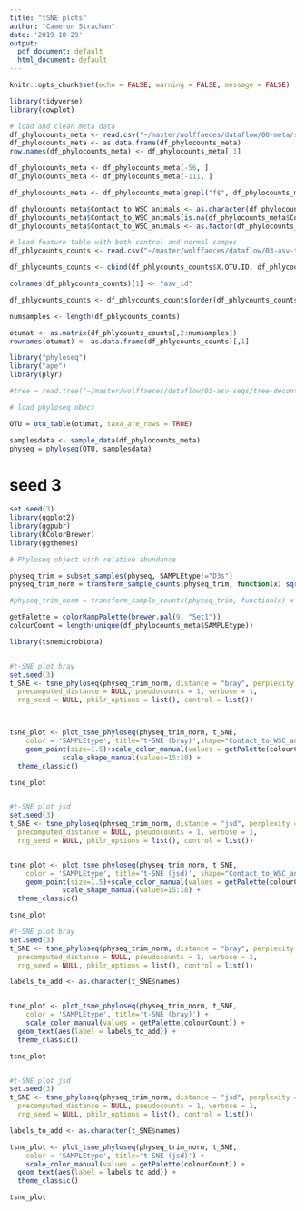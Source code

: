 ```yaml
---
title: "tSNE plots"
author: "Cameron Strachan"
date: '2019-10-29'
output:
  pdf_document: default
  html_document: default
---
```


```r
knitr::opts_chunk$set(echo = FALSE, warning = FALSE, message = FALSE)
```

```r
library(tidyverse)
library(cowplot)
```

```r
# load and clean meta data
df_phylocounts_meta <- read.csv("~/master/wolffaeces/dataflow/00-meta/sample-metadata.csv")
df_phylocounts_meta <- as.data.frame(df_phylocounts_meta)
row.names(df_phylocounts_meta) <- df_phylocounts_meta[,1]

df_phylocounts_meta <- df_phylocounts_meta[-56, ]
df_phylocounts_meta <- df_phylocounts_meta[-111, ]

df_phylocounts_meta <- df_phylocounts_meta[grepl("f$", df_phylocounts_meta$SampleID),]

df_phylocounts_meta$Contact_to_WSC_animals <- as.character(df_phylocounts_meta$Contact_to_WSC_animals)
df_phylocounts_meta$Contact_to_WSC_animals[is.na(df_phylocounts_meta$Contact_to_WSC_animals)] <- "not_relevant"
df_phylocounts_meta$Contact_to_WSC_animals <- as.factor(df_phylocounts_meta$Contact_to_WSC_animals)
```

```r
# load feature table with both control and normal sampes
df_phlycounts_counts <- read.csv("~/master/wolffaeces/dataflow/03-asv-table/feature-table-decontam.txt", sep = '\t', skip = 1)

df_phlycounts_counts <- cbind(df_phlycounts_counts$X.OTU.ID, df_phlycounts_counts[,grepl("f$", names(df_phlycounts_counts))])

colnames(df_phlycounts_counts)[1] <- "asv_id"

df_phlycounts_counts <- df_phlycounts_counts[order(df_phlycounts_counts$asv_id),] 

numsamples <- length(df_phlycounts_counts)

otumat <- as.matrix(df_phlycounts_counts[,2:numsamples])
rownames(otumat) <- as.data.frame(df_phlycounts_counts)[,1]
```

```r
library("phyloseq")
library("ape")
library(plyr)

#tree = read.tree("~/master/wolffaeces/dataflow/03-asv-seqs/tree-decontam.nwk")

# load phyloseq obect

OTU = otu_table(otumat, taxa_are_rows = TRUE)

samplesdata <- sample_data(df_phylocounts_meta)
physeq = phyloseq(OTU, samplesdata)
```

# seed 3

```r
set.seed(3)
library(ggplot2)
library(ggpubr)
library(RColorBrewer)
library(ggthemes)

# Phyloseq object with relative abundance

physeq_trim = subset_samples(physeq, SAMPLEtype!="D3s")
physeq_trim_norm = transform_sample_counts(physeq_trim, function(x) sqrt(x))

#physeq_trim_norm = transform_sample_counts(physeq_trim, function(x) x / sum(x))

getPalette = colorRampPalette(brewer.pal(9, "Set1"))
colourCount = length(unique(df_phylocounts_meta$SAMPLEtype))

library(tsnemicrobiota)


#t-SNE plot bray
set.seed(3)
t_SNE <- tsne_phyloseq(physeq_trim_norm, distance = "bray", perplexity = 25, 
  precomputed_distance = NULL, pseudocounts = 1, verbose = 1,
  rng_seed = NULL, philr_options = list(), control = list())



tsne_plot <- plot_tsne_phyloseq(physeq_trim_norm, t_SNE,
    color = 'SAMPLEtype', title='t-SNE (bray)',shape="Contact_to_WSC_animals") +
    geom_point(size=1.5)+scale_color_manual(values = getPalette(colourCount)) +
             scale_shape_manual(values=15:18) + 
  theme_classic()

tsne_plot


#t-SNE plot jsd
set.seed(3)
t_SNE <- tsne_phyloseq(physeq_trim_norm, distance = "jsd", perplexity = 25,
  precomputed_distance = NULL, pseudocounts = 1, verbose = 1,
  rng_seed = NULL, philr_options = list(), control = list())


tsne_plot <- plot_tsne_phyloseq(physeq_trim_norm, t_SNE,
    color = 'SAMPLEtype', title='t-SNE (jsd)', shape="Contact_to_WSC_animals") +
    geom_point(size=1.5)+scale_color_manual(values = getPalette(colourCount)) +
             scale_shape_manual(values=15:18) + 
  theme_classic() 

tsne_plot
```


```r
#t-SNE plot bray
set.seed(3)
t_SNE <- tsne_phyloseq(physeq_trim_norm, distance = "bray", perplexity = 25, 
  precomputed_distance = NULL, pseudocounts = 1, verbose = 1,
  rng_seed = NULL, philr_options = list(), control = list())

labels_to_add <- as.character(t_SNE$names)


tsne_plot <- plot_tsne_phyloseq(physeq_trim_norm, t_SNE,
    color = 'SAMPLEtype', title='t-SNE (bray)') +
    scale_color_manual(values = getPalette(colourCount)) +
  geom_text(aes(label = labels_to_add)) + 
  theme_classic()

tsne_plot


#t-SNE plot jsd
set.seed(3)
t_SNE <- tsne_phyloseq(physeq_trim_norm, distance = "jsd", perplexity = 25,
  precomputed_distance = NULL, pseudocounts = 1, verbose = 1,
  rng_seed = NULL, philr_options = list(), control = list())

labels_to_add <- as.character(t_SNE$names)

tsne_plot <- plot_tsne_phyloseq(physeq_trim_norm, t_SNE,
    color = 'SAMPLEtype', title='t-SNE (jsd)') +
    scale_color_manual(values = getPalette(colourCount)) +
  geom_text(aes(label = labels_to_add)) + 
  theme_classic() 

tsne_plot

```
